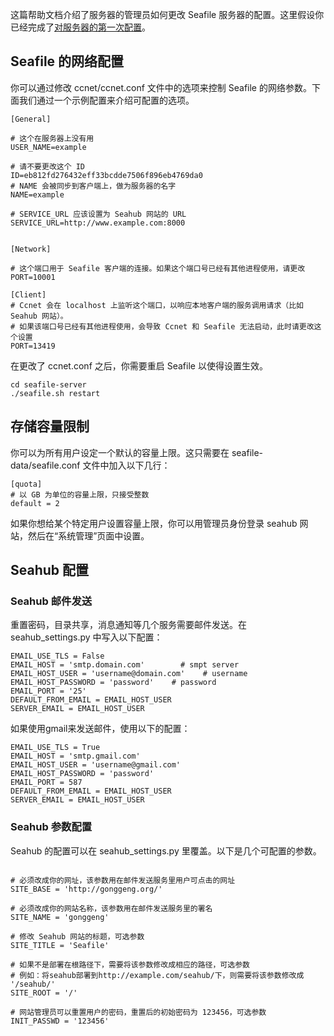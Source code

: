 这篇帮助文档介绍了服务器的管理员如何更改 Seafile 服务器的配置。这里假设你已经完成了[[Seafile-服务器端软件的下载、初始化配置|对服务器的第一次配置]]。

== Seafile 的网络配置 ==

你可以通过修改 ccnet/ccnet.conf 文件中的选项来控制 Seafile 的网络参数。下面我们通过一个示例配置来介绍可配置的选项。

<pre>
[General]

# 这个在服务器上没有用
USER_NAME=example

# 请不要更改这个 ID
ID=eb812fd276432eff33bcdde7506f896eb4769da0
# NAME 会被同步到客户端上，做为服务器的名字
NAME=example

# SERVICE_URL 应该设置为 Seahub 网站的 URL
SERVICE_URL=http://www.example.com:8000


[Network]

# 这个端口用于 Seafile 客户端的连接。如果这个端口号已经有其他进程使用，请更改
PORT=10001

[Client]
# Ccnet 会在 localhost 上监听这个端口，以响应本地客户端的服务调用请求（比如 Seahub 网站）。
# 如果该端口号已经有其他进程使用，会导致 Ccnet 和 Seafile 无法启动，此时请更改这个设置
PORT=13419

</pre>

在更改了 ccnet.conf 之后，你需要重启 Seafile 以使得设置生效。

<pre>
cd seafile-server
./seafile.sh restart
</pre>

== 存储容量限制 ==

你可以为所有用户设定一个默认的容量上限。这只需要在 seafile-data/seafile.conf 文件中加入以下几行：

<pre>
[quota]
# 以 GB 为单位的容量上限，只接受整数
default = 2
</pre>

如果你想给某个特定用户设置容量上限，你可以用管理员身份登录 seahub 网站，然后在“系统管理”页面中设置。

== Seahub 配置 ==

=== Seahub 邮件发送 ===

重置密码，目录共享，消息通知等几个服务需要邮件发送。在seahub_settings.py 中写入以下配置： 

<pre>
EMAIL_USE_TLS = False
EMAIL_HOST = 'smtp.domain.com'        # smpt server
EMAIL_HOST_USER = 'username@domain.com'    # username
EMAIL_HOST_PASSWORD = 'password'    # password
EMAIL_PORT = '25'
DEFAULT_FROM_EMAIL = EMAIL_HOST_USER
SERVER_EMAIL = EMAIL_HOST_USER
</pre>

如果使用gmail来发送邮件，使用以下的配置：

<pre>
EMAIL_USE_TLS = True
EMAIL_HOST = 'smtp.gmail.com'
EMAIL_HOST_USER = 'username@gmail.com'
EMAIL_HOST_PASSWORD = 'password'
EMAIL_PORT = 587
DEFAULT_FROM_EMAIL = EMAIL_HOST_USER
SERVER_EMAIL = EMAIL_HOST_USER
</pre>


=== Seahub 参数配置 ===

Seahub 的配置可以在 seahub_settings.py 里覆盖。以下是几个可配置的参数。

<pre>

# 必须改成你的网址，该参数用在邮件发送服务里用户可点击的网址
SITE_BASE = 'http://gonggeng.org/'

# 必须改成你的网站名称，该参数用在邮件发送服务里的署名
SITE_NAME = 'gonggeng'

# 修改 Seahub 网站的标题，可选参数
SITE_TITLE = 'Seafile'

# 如果不是部署在根路径下，需要将该参数修改成相应的路径，可选参数
# 例如：将seahub部署到http://example.com/seahub/下，则需要将该参数修改成 '/seahub/'
SITE_ROOT = '/'

# 网站管理员可以重置用户的密码，重置后的初始密码为 123456，可选参数
INIT_PASSWD = '123456'

</pre>